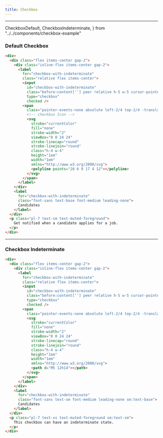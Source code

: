 ```yaml
---
title: Checkbox
---
```


---

  CheckboxDefault,
  CheckboxIndeterminate,
} from "../../components/checkbox-example"

### Default Checkbox

<CheckboxDefault />

```html title="checkbox.html"
<div>
  <div class="flex items-center gap-2">
    <div class="inline-flex items-center gap-2">
      <label
        for="checkbox-with-indeterminate"
        class="relative flex items-center">
        <input
          id="checkbox-with-indeterminate"
          class="before:content[''] peer relative h-5 w-5 cursor-pointer appearance-none rounded-[4px] border border-foreground transition-all checked:border-primary checked:bg-primary indeterminate:border-primary indeterminate:bg-primary disabled:cursor-default disabled:border-muted disabled:checked:bg-muted/75 [&+span>svg]:text-primary-foreground"
          type="checkbox"
          checked />
        <span
          class="pointer-events-none absolute left-2/4 top-2/4 -translate-x-2/4 -translate-y-2/4 opacity-0 transition-opacity peer-checked:opacity-100 peer-indeterminate:opacity-100 peer-disabled:[&>svg]:text-muted-foreground">
          <!-- checkbox Icon -->
          <svg
            stroke="currentColor"
            fill="none"
            stroke-width="2"
            viewBox="0 0 24 24"
            stroke-linecap="round"
            stroke-linejoin="round"
            class="h-4 w-4"
            height="1em"
            width="1em"
            xmlns="http://www.w3.org/2000/svg">
            <polyline points="20 6 9 17 4 12"></polyline>
          </svg>
        </span>
      </label>
    </div>
    <label
      for="checkbox-with-indeterminate"
      class="font-sans text-base font-medium leading-none">
      Candidates
    </label>
  </div>
  <p class="pl-7 text-sm text-muted-foreground">
    Get notified when a candidate applies for a job.
  </p>
</div>
```

---

### Checkbox Indeterminate

<CheckboxIndeterminate />

```html title="checkbox-indeterminate.html"
<div>
  <div class="flex items-center gap-2">
    <div class="inline-flex items-center gap-2">
      <label
        for="checkbox-with-indeterminate"
        class="relative flex items-center">
        <input
          id="checkbox-with-indeterminate"
          class="before:content[''] peer relative h-5 w-5 cursor-pointer appearance-none rounded-[4px] border border-foreground transition-all checked:border-primary checked:bg-primary indeterminate:border-primary indeterminate:bg-primary disabled:cursor-default disabled:border-muted disabled:checked:bg-muted/75 [&+span>svg]:text-primary-foreground"
          type="checkbox"
          checked />
        <span
          class="pointer-events-none absolute left-2/4 top-2/4 -translate-x-2/4 -translate-y-2/4 opacity-0 transition-opacity peer-checked:opacity-100 peer-indeterminate:opacity-100 peer-disabled:[&>svg]:text-muted-foreground">
          <svg
            stroke="currentColor"
            fill="none"
            stroke-width="2"
            viewBox="0 0 24 24"
            stroke-linecap="round"
            stroke-linejoin="round"
            class="h-4 w-4"
            height="1em"
            width="1em"
            xmlns="http://www.w3.org/2000/svg">
            <path d="M5 12h14"></path>
          </svg>
        </span>
      </label>
    </div>
    <label
      for="checkbox-with-indeterminate"
      class="font-sans text-sm font-medium leading-none sm:text-base">
      Candidates
    </label>
  </div>
  <p class="pl-7 text-xs text-muted-foreground sm:text-sm">
    This checkbox can have an indeterminate state.
  </p>
</div>
```
